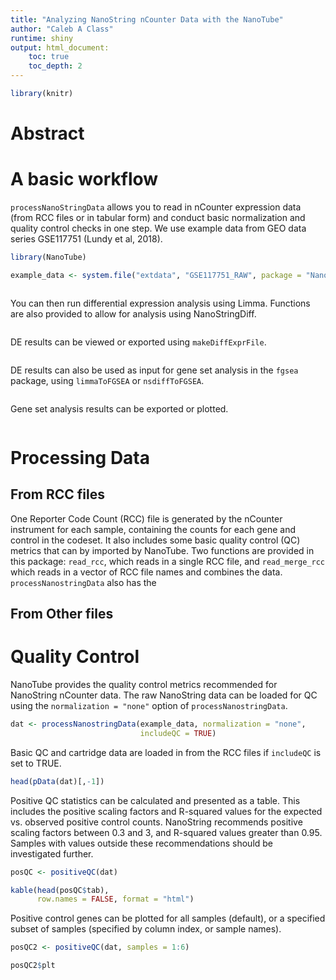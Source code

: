 ```yaml
---
title: "Analyzing NanoString nCounter Data with the NanoTube"
author: "Caleb A Class"
runtime: shiny
output: html_document:
    toc: true
    toc_depth: 2
---
```


```r

library(knitr)

```

# Abstract


# A basic workflow
`processNanoStringData` allows you to read in nCounter expression data (from
RCC files or in tabular form) and conduct basic normalization and quality
control checks in one step. We use example data from GEO data series 
GSE117751 (Lundy et al, 2018).

```r

library(NanoTube)

example_data <- system.file("extdata", "GSE117751_RAW", package = "NanoTube")



```

You can then run differential expression analysis using Limma. Functions are
also provided to allow for analysis using NanoStringDiff.

```r

```

DE results can be viewed or exported using `makeDiffExprFile`.

```r

```

DE results can also be used as input for gene set analysis in the `fgsea` package, 
using `limmaToFGSEA` or `nsdiffToFGSEA`.

```r

```

Gene set analysis results can be exported or plotted.

```r

```



# Processing Data
## From RCC files
One Reporter Code Count (RCC) file is generated by the nCounter instrument
for each sample, containing the counts for each gene and control in the 
codeset. It also includes some basic quality control (QC) metrics that can
by imported by NanoTube. Two functions are provided in this package: 
`read_rcc`, which reads in a single RCC file, and `read_merge_rcc` which reads
in a vector of RCC file names and combines the data. `processNanostringData`
also has the 

## From Other files



# Quality Control
NanoTube provides the quality control metrics recommended for NanoString
nCounter data. The raw NanoString data can be loaded for QC using the 
`normalization = "none"` option of `processNanostringData`.

```r

dat <- processNanostringData(example_data, normalization = "none",
                             includeQC = TRUE)

```
Basic QC and cartridge data are loaded in from the RCC files if `includeQC` is set to TRUE.

```r

head(pData(dat)[,-1])

```

Positive QC statistics can be calculated and presented as a table. This includes
the positive scaling factors and R-squared values for the expected vs. observed
positive control counts. NanoString recommends positive scaling factors between
0.3 and 3, and R-squared values greater than 0.95. Samples with values outside
these recommendations should be investigated further. 

```r

posQC <- positiveQC(dat)

kable(head(posQC$tab), 
      row.names = FALSE, format = "html")

```

Positive control genes can be plotted for all samples (default), or a specified
subset of samples (specified by column index, or sample names).

```r

posQC2 <- positiveQC(dat, samples = 1:6)

posQC2$plt

```


